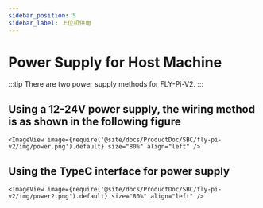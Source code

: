 ```yaml
---
sidebar_position: 5
sidebar_label: 上位机供电
---
```



# Power Supply for Host Machine

:::tip
There are two power supply methods for FLY-Pi-V2.
:::

## Using a 12-24V power supply, the wiring method is as shown in the following figure

    <ImageView image={require('@site/docs/ProductDoc/SBC/fly-pi-v2/img/power.png').default} size="80%" align="left" />

## Using the TypeC interface for power supply

    <ImageView image={require('@site/docs/ProductDoc/SBC/fly-pi-v2/img/power2.png').default} size="80%" align="left" />